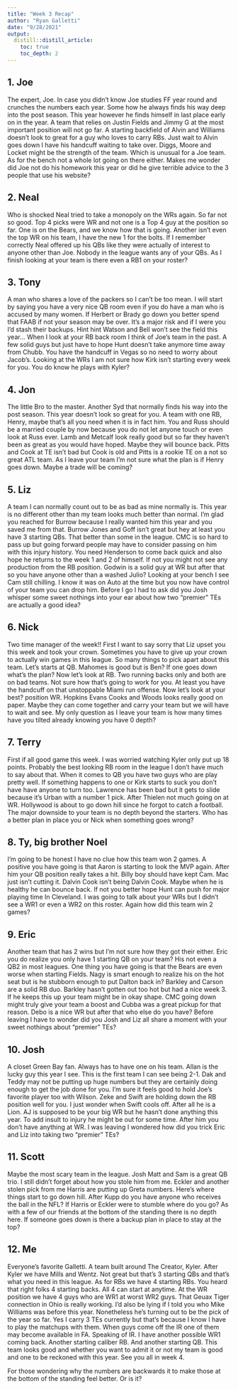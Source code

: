 ```yaml
---
title: "Week 3 Recap"
author: "Ryan Galletti"
date: "9/28/2021"
output:
  distill::distill_article:
    toc: true
    toc_depth: 2
---
```

## 1.	Joe
The expert, Joe. In case you didn’t know Joe studies FF year round and crunches the numbers each year. Some how he always finds his way deep into the post season. This year however he finds himself in last place early on in the year. A team that relies on Justin Fields and Jimmy G at the most important position will not go far. A starting backfield of Alvin and Williams doesn’t look to great for a guy who loves to carry RBs. Just wait to Alvin goes down I have his handcuff waiting to take over. Diggs, Moore and Locket might be the strength of the team. Which is unusual for a Joe team. As for the bench not a whole lot going on there either. Makes me wonder did Joe not do his homework this year or did he give terrible advice to the 3 people that use his website?

## 2.	Neal
Who is shocked Neal tried to take a monopoly on the WRs again. So far not so good. Top 4 picks were WR and not one is a Top 4 guy at the position so far. One is on the Bears, and we know how that is going. Another isn’t even the top WR on his team, I have the new 1 for the bolts. If I remember correctly Neal offered up his QBs like they were actually of interest to anyone other than Joe. Nobody in the league wants any of your QBs. As I finish looking at your team is there even a RB1 on your roster?

## 3.	Tony
A man who shares a love of the packers so I can’t be too mean. I will start by saying you have a very nice QB room even if you do have a man who is accused by many women. If Herbert or Brady go down you better spend that FAAB if not your season may be over. It’s a major risk and if I were you I’d stash their backups. Hint hint Watson and Bell won’t see the field this year… When I look at your RB back room I think of Joe’s team in the past. A few solid guys but just have to hope Hunt doesn’t take anymore time away from Chubb. You have the handcuff in Vegas so no need to worry about Jacob’s. Looking at the WRs I am not sure how Kirk isn’t starting every week for you. You do know he plays with Kyler?

## 4.	Jon
The little Bro to the master. Another Syd that normally finds his way into the post season. This year doesn’t look so great for you. A team with one RB, Henry, maybe that’s all you need when it is in fact him. You and Russ should be a married couple by now because you do not let anyone touch or even look at Russ ever. Lamb and Metcalf look really good but so far they haven’t been as great as you would have hoped. Maybe they will bounce back. Pitts and Cook at TE isn’t bad but Cook is old and Pitts is a rookie TE on a not so great ATL team. As I leave your team I’m not sure what the plan is if Henry goes down. Maybe a trade will be coming? 

## 5.	Liz
A team I can normally count out to be as bad as mine normally is. This year is no different other than my team looks much better than normal. I’m glad you reached for Burrow because I really wanted him this year and you saved me from that.  Burrow Jones and Goff isn’t great but hey at least you have 3 starting QBs. That better than some in the league. CMC is so hard to pass up but going forward people may have to consider passing on him with this injury history. You need Henderson to come back quick and also hope he returns to the week 1 and 2 of himself. If not you might not see any production from the RB position. Godwin is a solid guy at WR but after that so you have anyone other than a washed Julio? Looking at your bench I see Cam still chilling. I know it was on Auto at the time but you now have control of your team you can drop him. Before I go I had to ask did you Josh whisper some sweet nothings into your ear about how two “premier” TEs are actually a good idea? 

## 6.	Nick
Two time manager of the week!! First I want to say sorry that Liz upset you this week and took your crown. Sometimes you have to give up your crown to actually win games in this league. So many things to pick apart about this team. Let’s starts at QB. Mahomes is good but is Ben? If one goes down what’s the plan? Now let’s look at RB. Two running backs only and both are on bad teams. Not sure how that’s going to work for you. At least you have the handcuff on that unstoppable Miami run offense. Now let’s look at your best? position WR. Hopkins Evans Cooks and Woods looks really good on paper. Maybe they can come together and carry your team but we will have to wait and see. My only question as I leave your team is how many times have you tilted already knowing you have 0 depth? 

## 7.	Terry
First if all good game this week. I was worried watching Kyler only put up 18 points. Probably the best looking RB room in the league I don’t have much to say about that. When it comes to QB you have two guys who are play pretty well. If something happens to one or Kirk starts to suck you don’t have have anyone to turn too. Lawrence has been bad but it gets to slide because it’s Urban with a number 1 pick. After Thielen not much going on at WR. Hollywood is about to go down hill since he forgot to catch a football. The major downside to your team is no depth beyond the starters. Who has a better plan in place you or Nick when something goes wrong? 

## 8.	Ty, big brother Noel
I’m going to be honest I have no clue how this team won 2 games. A positive you have going is that Aaron is starting to look the MVP again. After him your QB position really takes a hit. Billy boy should have kept Cam. Mac just isn’t cutting it. Dalvin Cook isn’t being Dalvin Cook. Maybe when he is healthy he can bounce back. If not you better hope Hunt can push for major playing time In Cleveland. I was going to talk about your WRs but I didn’t see a WR1 or even a WR2 on this roster. Again how did this team win 2 games? 

## 9.	Eric
Another team that has 2 wins but I’m not sure how they got their either. Eric you do realize you only have 1 starting QB on your team? His not even a QB2 in most leagues. One thing you have going is that the Bears are even worse when starting Fields. Nagy is smart enough to realize his on the hot seat but is he stubborn enough to put Dalton back in? Barkley and Carson are a solid RB duo. Barkley hasn’t gotten out too hot but had a nice week 3. If he keeps this up your team might be in okay shape. CMC going down might truly give your team a boost and Cubba was a great pickup for that reason. Debo is a nice WR but after that who else do you have? Before leaving I have to wonder did you Josh and Liz all share a moment with your sweet nothings about “premier” TEs? 

## 10.	Josh
A closet Green Bay fan. Always has to have one on his team. Allan is the lucky guy this year I see. This is the first team I can see being 2-1. Dak and Teddy may not be putting up huge numbers but they are certainly doing enough to get the job done for you. I’m sure it feels good to hold Joe’s favorite player too with Wilson. Zeke and Swift are holding down the RB position well for you. I just wonder when Swift cools off. After all he is a Lion. AJ is supposed to be your big WR but he hasn’t done anything this year. To add insult to injury he might be out for some time. After him you don’t have anything at WR. I was leaving I wondered how did you trick Eric and Liz into taking two “premier” TEs? 

## 11.	Scott
Maybe the most scary team in the league. Josh Matt and Sam is a great QB trio. I still didn’t forget about how you stole him from me. Eckler and another stolen pick from me Harris are putting up Greta numbers. Here’s where things start to go down hill. After Kupp do you have anyone who receives the ball in the NFL? If Harris or Eckler were to stumble where do you go? As with a few of our friends at the bottom of the standing there is no depth here. If someone goes down is there a backup plan in place to stay at the top? 

## 12.	Me
Everyone’s favorite Galletti. A team built around The Creator, Kyler. After Kyler we have Mills and Wentz. Not great but that’s 3 starting QBs and that’s what you need in this league. As for RBs we have 4 starting RBs. You heard that right folks 4 starting backs. All 4 can start at anytime. At the WR position we have 4 guys who are WR1 at worst WR2 guys. That Geuax Tiger connection in Ohio is really working. I’d also be lying if I told you who Mike Williams was before this year. Nonetheless he’s turning out to be the pick of the year so far. Yes I carry 3 TEs currently but that’s because I know I have to play the matchups with them. When guys come off the IR one of them may become available in FA. Speaking of IR. I have another possible WR1 coming back. Another starting caliber RB. And another starting QB. This team looks good and whether you want to admit it or not my team is good and one to be reckoned with this year. See you all in week 4. 

For those wondering why the numbers are backwards it to make those at the bottom of the standing feel better. Or is it? 